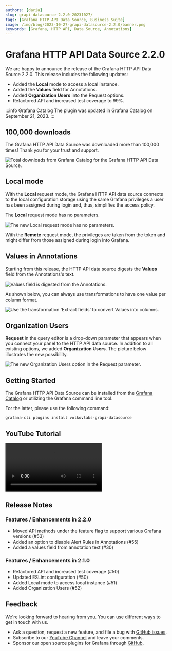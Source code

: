 ```yaml
---
authors: [daria]
slug: grapi-datasource-2.2.0-20231027/
tags: [Grafana HTTP API Data Source, Business Suite]
image: /img/blog/2023-10-27-grapi-datasource-2.2.0/banner.png
keywords: [Grafana, HTTP API, Data Source, Annotations]
---
```



# Grafana HTTP API Data Source 2.2.0

We are happy to announce the release of the Grafana HTTP API Data Source 2.2.0. This release includes the following updates:

- Added the <b>Local</b> mode to access a local instance.
- Added the <b>Values</b> field for Annotations.
- Added <b>Organization Users</b> into the Request options.
- Refactored API and increased test coverage to 99%.

:::info Grafana Catalog
The plugin was updated in Grafana Catalog on September 21, 2023.
:::

<Shorts
  src="https://www.youtube.com/embed/K6U1ZpG6a5U"
  title="HTTP API Data Source 2.2.0 for Grafana."
/>

## 100,000 downloads

The Grafana HTTP API Data Source was downloaded more than 100,000 times! Thank you for your trust and support.

<Image
  title="Total downloads from Grafana Catalog for the Grafana HTTP API Data Source."
  src="/img/blog/2023-10-27-grapi-datasource-2.2.0/downloads.png"
/>

## Local mode

With the <b>Local</b> request mode, the Grafana HTTP API data source connects to the local configuration storage using the same Grafana privileges a user has been assigned during login and, thus, simplifies the access policy.

The <b>Local</b> request mode has no parameters.

<Image
  title="The new Local request mode has no parameters."
  src="/img/blog/2023-10-27-grapi-datasource-2.2.0/local.png"
/>

With the <b>Remote</b> request mode, the privileges are taken from the token and might differ from those assigned during login into Grafana.

## Values in Annotations

Starting from this release, the HTTP API data source digests the <b>Values</b> field from the Annotations's text.

<Image
  title="Values field is digested from the Annotations."
  src="/img/blog/2023-10-27-grapi-datasource-2.2.0/value.png"
/>

As shown below, you can always use transformations to have one value per column format.

<Image
  title="Use the transformation 'Extract fields' to convert Values into columns."
  src="/img/blog/2023-10-27-grapi-datasource-2.2.0/trans.png"
/>

## Organization Users

**Request** in the query editor is a drop-down parameter that appears when you connect your panel
to the HTTP API data source. In addition to all existing options, we added
**Organization Users**. The picture below illustrates the new possibility.

<Image
  title="The new Organization Users option in the Request parameter."
  src="/img/blog/2023-10-27-grapi-datasource-2.2.0/users.png"
/>

## Getting Started

The Grafana HTTP API Data Source can be installed from the [Grafana Catalog](https://grafana.com/grafana/plugins/volkovlabs-grapi-datasource/) or utilizing the Grafana command line tool.

For the latter, please use the following command:

```bash
grafana-cli plugins install volkovlabs-grapi-datasource
```

## YouTube Tutorial

<Video
  src="https://www.youtube.com/embed/0zibOEGqTJ8"
  title="Easy access to Grafana backend using Grafana HTTP API data source."
/>

## Release Notes

### Features / Enhancements in 2.2.0

- Moved API methods under the feature flag to support various Grafana versions (#53)
- Added an option to disable Alert Rules in Annotations (#55)
- Added a values field from annotation text (#30)

### Features / Enhancements in 2.1.0

- Refactored API and increased test coverage (#50)
- Updated ESLint configuration (#50)
- Added Local mode to access local instance (#51)
- Added Organization Users (#52)

## Feedback

We're looking forward to hearing from you. You can use different ways to get in touch with us.

- Ask a question, request a new feature, and file a bug with [GitHub issues](https://github.com/volkovlabs/volkovlabs-grapi-datasource/issues).
- Subscribe to our [YouTube Channel](https://www.youtube.com/@volkovlabs) and leave your comments.
- Sponsor our open source plugins for Grafana through [GitHub](https://github.com/sponsors/VolkovLabs).

